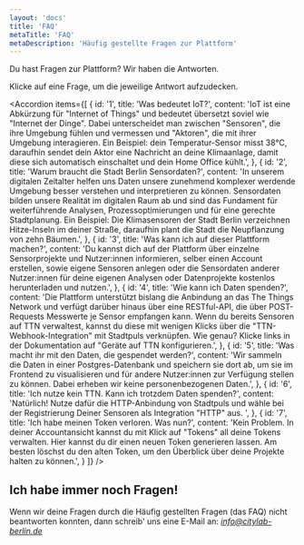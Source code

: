 ```yaml
---
layout: 'docs'
title: 'FAQ'
metaTitle: 'FAQ'
metaDescription: 'Häufig gestellte Fragen zur Plattform'
---
```



<p className="lead">
  Du hast Fragen zur Plattform? Wir haben die Antworten.
</p>

Klicke auf eine Frage, um die jeweilige Antwort aufzudecken.

<Accordion items={[
  {
    id: '1',
    title: 'Was bedeutet IoT?',
    content: 'IoT ist eine Abkürzung für "Internet of Things" und bedeutet übersetzt soviel wie "Internet der Dinge". Dabei unterscheidet man zwischen "Sensoren", die ihre Umgebung fühlen und vermessen und "Aktoren", die mit ihrer Umgebung interagieren. Ein Beispiel: dein Temperatur-Sensor misst 38°C, daraufhin sendet dein Aktor eine Nachricht an deine Klimaanlage, damit diese sich automatisch einschaltet und dein Home Office kühlt.',
  },
  {
    id: '2',
    title: 'Warum braucht die Stadt Berlin Sensordaten?',
    content: 'In unserem digitalen Zeitalter helfen uns Daten unsere zunehmend komplexer werdende Umgebung besser verstehen und interpretieren zu können. Sensordaten bilden unsere Realität im digitalen Raum ab und sind das Fundament für weiterführende Analysen, Prozessoptimierungen und für eine gerechte Stadtplanung. Ein Beispiel: Die Klimasensoren der Stadt Berlin verzeichnen Hitze-Inseln im deiner Straße, daraufhin plant die Stadt die Neupflanzung von zehn Bäumen.',
  },
  {
    id: '3',
    title: 'Was kann ich auf dieser Plattform machen?',
    content: 'Du kannst dich auf der Plattform über einzelne Sensorprojekte und Nutzer:innen informieren, selber einen Account erstellen, sowie eigene Sensoren anlegen oder die Sensordaten anderer Nutzer:innen für deine eigenen Analysen oder Datenprojekte kostenlos herunterladen und nutzen.',
  },
  {
    id: '4',
    title: 'Wie kann ich Daten spenden?',
    content: 'Die Plattform unterstützt bislang die Anbindung an das The Things Network und verfügt darüber hinaus über eine RESTful-API, die über POST-Requests Messwerte je Sensor empfangen kann. Wenn du bereits Sensoren auf TTN verwaltest, kannst du diese mit wenigen Klicks über die "TTN-Webhook-Integration" mit Stadtpuls verknüpfen. Wie genau? Klicke links in der Dokumentation auf "Geräte auf TTN konfigurieren.',
  },
  {
    id: '5',
    title: 'Was macht ihr mit den Daten, die gespendet werden?',
    content: 'Wir sammeln die Daten in einer Postgres-Datenbank und speichern sie dort ab, um sie im Frontend zu visualisieren und für andere Nutzer:innen zur Verfügung stellen zu können. Dabei erheben wir keine personenbezogenen Daten.',
  },
  {
    id: '6',
    title: 'Ich nutze kein TTN. Kann ich trotzdem Daten spenden?',
    content: 'Natürlich! Nutze dafür die HTTP-Anbindung von Stadtpuls und wähle bei der Registrierung Deiner Sensoren als Integration "HTTP" aus. ',
  }, 
  {
    id: '7',
    title: 'Ich habe meinen Token verloren. Was nun?',
    content: 'Kein Problem. In deiner Accountansicht kannst du mit Klick auf "Tokens" all deine Tokens verwalten. Hier kannst du dir einen neuen Token generieren lassen. Am besten löschst du den alten Token, um den Überblick über deine Projekte halten zu können.',
  }
]} />


## Ich habe immer noch Fragen!
Wenn wir deine Fragen durch die Häufig gestellten Fragen (das FAQ) nicht beantworten konnten, dann schreib' uns eine E-Mail an: *info@citylab-berlin.de*
